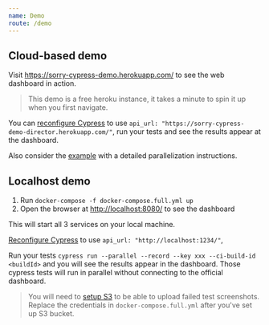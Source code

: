 ```yaml
---
name: Demo
route: /demo
---
```


## Cloud-based demo

Visit https://sorry-cypress-demo.herokuapp.com/ to see the web dashboard in action.

> This demo is a free heroku instance, it takes a minute to spin it up when you first navigate.

You can [reconfigure Cypress](/cypress-agent#cypress-agent-configuration) to use `api_url: "https://sorry-cypress-demo-director.herokuapp.com/"`, run your tests and see the results appear at the dashboard.

Also consider the [example](https://github.com/agoldis/sorry-cypress/tree/master/example) with a detailed parallelization instructions.

## Localhost demo

1. Run `docker-compose -f docker-compose.full.yml up`
2. Open the browser at [http://localhost:8080/](http://localhost:8080/) to see the dashboard

This will start all 3 services on your local machine.

[Reconfigure Cypress](/cypress-agent#cypress-agent-configuration) to use `api_url: "http://localhost:1234/"`,

Run your tests `cypress run --parallel --record --key xxx --ci-build-id <buildId>` and you will see the results appear in the dashboard. Those cypress tests will run in parallel without connecting to the official dashboard.

> You will need to [setup S3](https://github.com/agoldis/sorry-cypress/wiki/S3-screenshot-bucket-setup-instructions) to be able to upload failed test screenshots. Replace the credentials in `docker-compose.full.yml` after you've set up S3 bucket.
